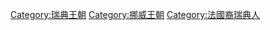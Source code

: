 {{Catmore}}
{{Commonscat|House of Bernadotte}}

{{DEFAULTSORT:Bernadotte}}
[[Category:瑞典王朝|Category:瑞典王朝]]
[[Category:挪威王朝|Category:挪威王朝]]
[[Category:法國裔瑞典人|Category:法國裔瑞典人]]